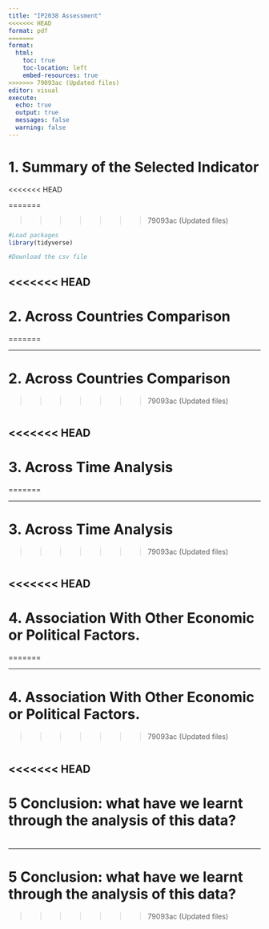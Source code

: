 ```yaml
---
title: "IP2038 Assessment"
<<<<<<< HEAD
format: pdf
=======
format: 
  html:
    toc: true
    toc-location: left
    embed-resources: true
>>>>>>> 79093ac (Updated files)
editor: visual
execute:
  echo: true
  output: true
  messages: false
  warning: false
---
```


<!-- More information on how to complete the different components of the assignment at https://stefanopagliari.info/Notes/IP2038+Assessment+Guidance+2022-23 -->

# 1. Summary of the Selected Indicator
<<<<<<< HEAD

<!-- Approx 300-400 words + 1 visualization or summary table-->

=======
<!-- Approx 300-400 words + 1 visualization or summary table-->

 

>>>>>>> 79093ac (Updated files)
```r
#Load packages
library(tidyverse)

#Download the csv file


```

<<<<<<< HEAD
------------------------------------------------------------------------

# 2. Across Countries Comparison

=======
 

------------------------------------------------------------------------

# 2. Across Countries Comparison
>>>>>>> 79093ac (Updated files)
<!-- Approx 300-400 words + 1 visualization -->

```r
 

```

<<<<<<< HEAD
------------------------------------------------------------------------

# 3. Across Time Analysis

=======
 

------------------------------------------------------------------------

# 3. Across Time Analysis
>>>>>>> 79093ac (Updated files)
<!-- Approx 300-400 words + 1 visualization-->

```r
  

 
```

<<<<<<< HEAD
------------------------------------------------------------------------

# 4. Association With Other Economic or Political Factors.

=======


------------------------------------------------------------------------

# 4. Association With Other Economic or Political Factors.
>>>>>>> 79093ac (Updated files)
<!-- Approx 300-400 words + 1 visualization-->

```r



```

<<<<<<< HEAD
------------------------------------------------------------------------

# 5 Conclusion: what have we learnt through the analysis of this data?

<!-- Approx 200-300 words-->
=======
 

------------------------------------------------------------------------

# 5 Conclusion: what have we learnt through the analysis of this data? 
<!-- Approx 200-300 words-->

>>>>>>> 79093ac (Updated files)
